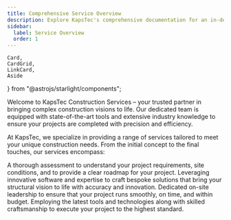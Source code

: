 ```yaml
---
title: Comprehensive Service Overview
description: Explore KapsTec's comprehensive documentation for an in-depth look at our premium tools and construction services. 
sidebar:
  label: Service Overview
  order: 1
---
```


    Card,
    CardGrid,
    LinkCard,
    Aside
} from "@astrojs/starlight/components";

Welcome to KapsTec Construction Services – your trusted partner in bringing complex construction visions to life. Our dedicated team is equipped with state-of-the-art tools and extensive industry knowledge to ensure your projects are completed with precision and efficiency.

At KapsTec, we specialize in providing a range of services tailored to meet your unique construction needs. From the initial concept to the final touches, our services encompass:

<CardGrid stagger>

  <Card title="Pre-construction Consultations" icon="star">
    A thorough assessment to understand your project requirements, site conditions, and to provide a clear roadmap for your project.
  </Card>

  <Card title="Design and Engineering" icon="star">
    Leveraging innovative software and expertise to craft bespoke solutions that bring your structural vision to life with accuracy and innovation.
  </Card>

   <Card title="Project Management" icon="star">
    Dedicated on-site leadership to ensure that your project runs smoothly, on time, and within budget.
  </Card>

   <Card title="Construction and Installation" icon="star">
    Employing the latest tools and technologies along with skilled craftsmanship to execute your project to the highest standard.
  </Card>
</CardGrid>